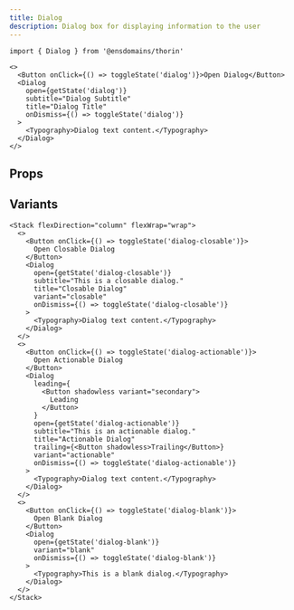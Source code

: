 ```yaml
---
title: Dialog
description: Dialog box for displaying information to the user
---
```


```tsx
import { Dialog } from '@ensdomains/thorin'
```

```tsx live=true
<>
  <Button onClick={() => toggleState('dialog')}>Open Dialog</Button>
  <Dialog
    open={getState('dialog')}
    subtitle="Dialog Subtitle"
    title="Dialog Title"
    onDismiss={() => toggleState('dialog')}
  >
    <Typography>Dialog text content.</Typography>
  </Dialog>
</>
```

## Props

<PropsTable sourceLink={sourceLink} types={types} />

## Variants

```tsx live=true
<Stack flexDirection="column" flexWrap="wrap">
  <>
    <Button onClick={() => toggleState('dialog-closable')}>
      Open Closable Dialog
    </Button>
    <Dialog
      open={getState('dialog-closable')}
      subtitle="This is a closable dialog."
      title="Closable Dialog"
      variant="closable"
      onDismiss={() => toggleState('dialog-closable')}
    >
      <Typography>Dialog text content.</Typography>
    </Dialog>
  </>
  <>
    <Button onClick={() => toggleState('dialog-actionable')}>
      Open Actionable Dialog
    </Button>
    <Dialog
      leading={
        <Button shadowless variant="secondary">
          Leading
        </Button>
      }
      open={getState('dialog-actionable')}
      subtitle="This is an actionable dialog."
      title="Actionable Dialog"
      trailing={<Button shadowless>Trailing</Button>}
      variant="actionable"
      onDismiss={() => toggleState('dialog-actionable')}
    >
      <Typography>Dialog text content.</Typography>
    </Dialog>
  </>
  <>
    <Button onClick={() => toggleState('dialog-blank')}>
      Open Blank Dialog
    </Button>
    <Dialog
      open={getState('dialog-blank')}
      variant="blank"
      onDismiss={() => toggleState('dialog-blank')}
    >
      <Typography>This is a blank dialog.</Typography>
    </Dialog>
  </>
</Stack>
```
